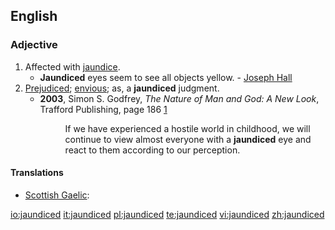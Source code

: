 ==English==

===Adjective===
{{en-adj}}

# Affected with [[jaundice]]. 
#* '''Jaundiced''' eyes seem to see all objects yellow. - [[w:Joseph Hall (bishop)|Joseph Hall]]
#[[prejudiced|Prejudiced]]; [[envious]]; as, a '''jaundiced''' judgment.
#* '''2003''', Simon S. Godfrey, ''The Nature of Man and God: A New Look'', Trafford Publishing, page 186 [http://books.google.com/books?id=E5Q7ch56wc4C&pg=PA186&dq=jaundiced+godfrey+date:1970-2008&lr=lang_en&as_brr=3&sig=rgUNZAhqGLWqRtfioTyRK4W5S0o]
#*: If we have experienced a hostile world in childhood, we will continue to view almost everyone with a '''jaundiced''' eye and react to them according to our perception.

====Translations====
{{trans-top|affected with jaundice}}
{{trans-mid}}
{{trans-bottom}}

{{trans-top|prejudiced, envious}}
* [[Scottish Gaelic]]: {{t|gd|gruamach}}
{{trans-mid}}
{{trans-bottom}}

[[io:jaundiced]]
[[it:jaundiced]]
[[pl:jaundiced]]
[[te:jaundiced]]
[[vi:jaundiced]]
[[zh:jaundiced]]